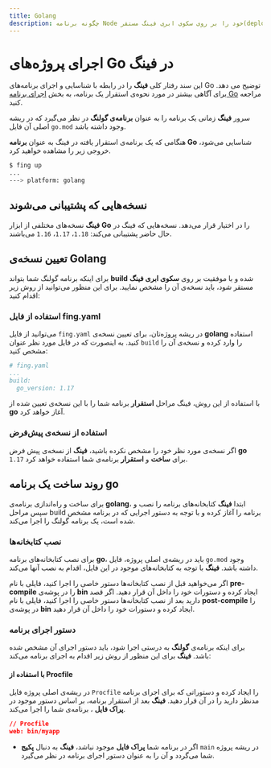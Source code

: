 ```yaml
---
title: Golang
description: چگونه برنامه Node خود را بر روی سکوی ابری فینگ مستقر(deploy) کنیم؟
---
```



<Platform>
  <PlatformHead title="برنامه‌های Golang" icon="go/go-original.svg" />
</Platform>

# اجرای پروژه‌های Go در فینگ

این سند رفتار کلی **فینگ** را در رابطه با شناسایی و اجرای برنامه‌های Go توضیح می دهد. برای آگاهی بیشتر در مورد نحوه‌ی استقرار یک برنامه، به بخش [اجرای برنامه Go](quickstar/golang/) مراجعه کنید.

سرور **فینگ** زمانی یک برنامه را به عنوان **برنامه‌ی گولنگ** در نظر می‌گیرد که در ریشه اصلی آن فایل `go.mod` وجود داشته باشد.

هنگامی که یک برنامه‌ی استقرار یافته در فینگ به عنوان **برنامه Go** شناسایی می‌شود، خروجی زیر را مشاهده خواهید کرد.

```bash
$ fing up
...
---> platform: golang
```

## نسخه‌هایی که پشتیبانی می‌شوند

**فینگ** نسخه‌های مختلفی از ابزار **Go** را در اختیار قرار می‌دهد. نسخه‌هایی که فینگ در حال حاضر پشتیبانی می‌کند:
`1.18`، `1.17`، `1.16` می‌باشند.

## تعیین نسخه‌ی Golang

برای اینکه برنامه گولنگ شما بتواند **build** شده و با موفقیت بر روی **سکوی ابری فینگ** مستقر شود، باید نسخه‌ی آن را مشخص نمایید. برای این منظور می‌توانید از روش زیر اقدام کنید:

### استفاده از فایل fing.yaml

می‌توانید از فایل `fing.yaml` در ریشه پروژه‌تان، برای تعیین نسخه‌ی **golang** استفاده کنید. به اینصورت که در فایل مورد نظر عنوان `build` را وارد کرده و نسخه‌ی آن را مشخص کنید:

```yaml
# fing.yaml
...
build:
  go_version: 1.17
```

با استفاده از این روش، فینگ مراحل **استقرار** برنامه شما را با این نسخه‌ی تعیین شده از **go** آغاز خواهد کرد.

### استفاده از نسخه‌ی پیش‌فرض

اگر نسخه‌ی مورد نظر خود را مشخص نکرده باشید، **فینگ** از نسخه‌ی پیش فرض **go** `1.17` برای **ساخت** و **استقرار** برنامه‌ی شما استفاده خواهد کرد.

## روند ساخت یک برنامه go

برای ساخت و راه‌اندازی برنامه‌ی **golang**، ابتدا **فینگ** کتابخانه‌های برنامه را نصب و سپس مراحل build برنامه را آغاز کرده و با توجه به دستور اجرایی که در برنامه مشخص شده است، یک برنامه گولنگ را اجرا می‌کند.

### نصب کتابخانه‌ها

برای نصب کتابخانه‌های برنامه **go**، باید در ریشه‌ی اصلی پروژه، فایل `go.mod` وجود داشته باشد. **فینگ** با توجه به کتابخانه‌های موجود در این فایل، اقدام به نصب آنها می‌کند.

<Notice variant="info">
اگر می‌‌خواهید قبل از نصب کتابخانه‌ها دستور خاصی را اجرا کنید، فایلی با نام <strong>pre-compile</strong> را در  پوشه‌ی <strong>bin</strong> ایجاد کرده و دستورات خود را داخل آن قرار دهید. 
</Notice>

<Notice variant="info">
اگر قصد دارید بعد از نصب کتابخانه‌ها دستور خاصی را اجرا کنید، فایلی با نام <strong>post-compile</strong> را در  پوشه‌ی <strong>bin</strong> ایجاد کرده و دستورات خود را داخل آن قرار دهید. 
</Notice>

### دستور اجرای برنامه

برای اینکه برنامه‌ی **گولنگ** به درستی اجرا شود، باید دستور اجرای آن مشخص شده باشد. **فینگ** برای این منظور از روش زیر اقدام به اجرای برنامه می‌کند:

#### با استفاده از Procfile
در ریشه‌ی اصلی پروژه فایل `Procfile` را ایجاد کرده و دستوراتی که برای اجرای برنامه مدنظر دارید را در آن قرار دهید. **فینگ**  بعد از استقرار برنامه، بر اساس دستور موجود در **پراک فایل** ، برنامه‌ی شما را اجرا می‌کند.

```json
// Procfile
web: bin/myapp
```

- اگر در برنامه شما **پراک فایل** موجود نباشد، **فینگ** به دنبال **پکیج** `main` در ریشه پروژه شما می‌گردد و آن را به عنوان دستور اجرای برنامه در نظر می‌گیرد.